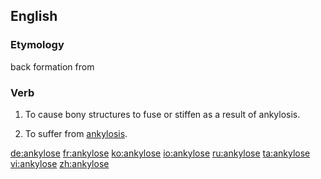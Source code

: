 ==English==
===Etymology===
back formation from {{term|ankylosis}}

===Verb===
{{en-verb|ankylos|es}}

# {{transitive|pathology}} To cause bony structures to fuse or stiffen as a result of ankylosis.
# {{intransitive|pathology}} To suffer from [[ankylosis]].

[[de:ankylose]]
[[fr:ankylose]]
[[ko:ankylose]]
[[io:ankylose]]
[[ru:ankylose]]
[[ta:ankylose]]
[[vi:ankylose]]
[[zh:ankylose]]